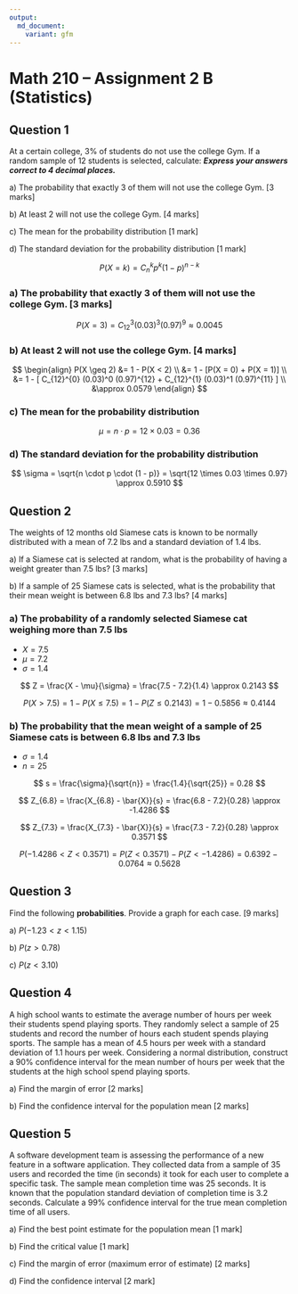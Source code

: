 ```yaml
---
output:
  md_document:
    variant: gfm
---
```


# Math 210 – Assignment 2 B (Statistics)

## Question 1

At a certain college, 3% of students do not use the college Gym. If
    a random sample of 12 students is selected, calculate: ***Express
    your answers correct to 4 decimal places.***

<!-- -->

a\) The probability that exactly 3 of them will not use the college Gym. [3 marks]

b\) At least 2 will not use the college Gym. [4 marks]

c\) The mean for the probability distribution [1 mark]

d\) The standard deviation for the probability distribution [1 mark]

<!-- -->

$$ P(X = k) = C_{n}^{k} p^k (1-p)^{n-k} $$

### a) The probability that exactly 3 of them will not use the college Gym. [3 marks]

$$ P(X = 3) = C_{12}^{3} (0.03)^3 (0.97)^9 \approx 0.0045 $$

### b) At least 2 will not use the college Gym. [4 marks]

$$
\begin{align}
P(X \geq 2) &= 1 - P(X < 2) \\
&= 1 - [P(X = 0) + P(X = 1)] \\
&= 1 - [ C_{12}^{0} (0.03)^0 (0.97)^{12} + C_{12}^{1} (0.03)^1 (0.97)^{11} ] \\
&\approx 0.0579
\end{align}
$$

### c) The mean for the probability distribution

$$ \mu = n \cdot p = 12 \times 0.03 = 0.36 $$

### d) The standard deviation for the probability distribution

$$ \sigma = \sqrt{n \cdot p \cdot (1 - p)} = \sqrt{12 \times 0.03 \times 0.97} \approx 0.5910 $$

## Question 2

The weights of 12 months old Siamese cats is known to be normally distributed with a mean of 7.2 lbs and a standard deviation of 1.4 lbs.

<!-- -->

a\) If a Siamese cat is selected at random, what is the probability of
    having a weight greater than 7.5 lbs? [3 marks]

b\) If a sample of 25 Siamese cats is selected, what is the probability
    that their mean weight is between 6.8 lbs and 7.3 lbs? [4 marks]

<!-- -->

### a) The probability of a randomly selected Siamese cat weighing more than 7.5 lbs

- $X = 7.5$
- $\mu = 7.2$
- $\sigma = 1.4$

$$ Z = \frac{X - \mu}{\sigma} = \frac{7.5 - 7.2}{1.4} \approx 0.2143 $$

$$ P(X > 7.5) = 1 - P(X \leq 7.5) = 1 - P(Z \leq 0.2143) = 1 - 0.5856 \approx 0.4144 $$

### b) The probability that the mean weight of a sample of 25 Siamese cats is between 6.8 lbs and 7.3 lbs

- $\sigma = 1.4$
- $n = 25$

$$ s = \frac{\sigma}{\sqrt{n}} = \frac{1.4}{\sqrt{25}} = 0.28 $$

$$ Z_{6.8} = \frac{X_{6.8} - \bar{X}}{s} = \frac{6.8 - 7.2}{0.28} \approx -1.4286 $$

$$ Z_{7.3} = \frac{X_{7.3} - \bar{X}}{s} = \frac{7.3 - 7.2}{0.28} \approx 0.3571 $$

$$ P(-1.4286 < Z < 0.3571) = P(Z < 0.3571) - P(Z < -1.4286) = 0.6392 - 0.0764 \approx 0.5628 $$

## Question 3

Find the following **probabilities**. Provide a graph for each case. [9 marks]

<!-- -->

a\) *P*(−1.23 \< *z* \< 1.15)

b\) *P*(*z* \> 0.78)

c\) *P*(*z* \< 3.10)

<!-- -->

## Question 4

A high school wants to estimate the average number of hours per week
their students spend playing sports. They randomly select a sample
of 25 students and record the number of hours each student spends
playing sports. The sample has a mean of 4.5 hours per week with a
standard deviation of 1.1 hours per week. Considering a normal
distribution, construct a 90% confidence interval for the mean
number of hours per week that the students at the high school spend
playing sports.

<!-- -->

a\) Find the margin of error [2 marks]

b\) Find the confidence interval for the population mean [2 marks]

<!-- -->

## Question 5

A software development team is assessing the performance of a new
feature in a software application. They collected data from a sample
of 35 users and recorded the time (in seconds) it took for each user
to complete a specific task. The sample mean completion time was 25
seconds. It is known that the population standard deviation of
completion time is 3.2 seconds. Calculate a 99% confidence interval
for the true mean completion time of all users.

a\) Find the best point estimate for the population mean [1 mark]

b\) Find the critical value [1 mark]

c\) Find the margin of error (maximum error of estimate) [2 marks]

d\) Find the confidence interval [2 mark]
